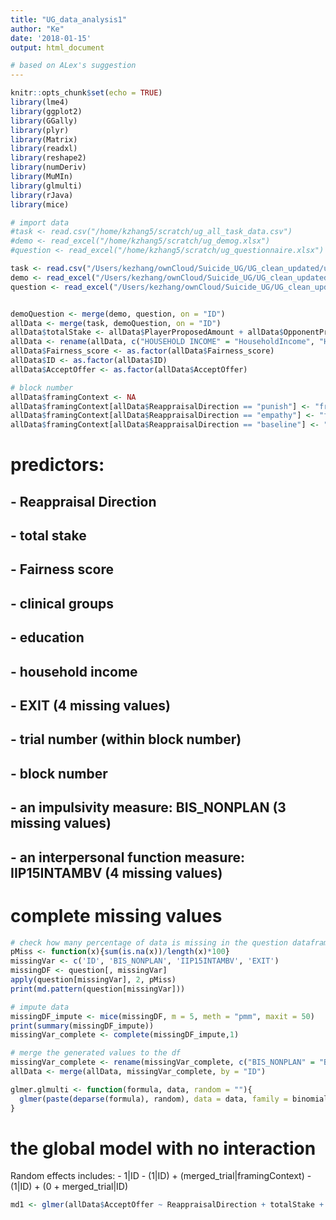 ```yaml
---
title: "UG_data_analysis1"
author: "Ke"
date: '2018-01-15'
output: html_document

# based on ALex's suggestion
---
```


```r
knitr::opts_chunk$set(echo = TRUE)
library(lme4)
library(ggplot2)
library(GGally)
library(plyr)
library(Matrix)
library(readxl)
library(reshape2)
library(numDeriv)
library(MuMIn)
library(glmulti)
library(rJava)
library(mice)
```


```r
# import data
#task <- read.csv("/home/kzhang5/scratch/ug_all_task_data.csv")
#demo <- read_excel("/home/kzhang5/scratch/ug_demog.xlsx")
#question <- read_excel("/home/kzhang5/scratch/ug_questionnaire.xlsx")

task <- read.csv("/Users/kezhang/ownCloud/Suicide_UG/UG_clean_updated/ug_all_task_data.csv")
demo <- read_excel("/Users/kezhang/ownCloud/Suicide_UG/UG_clean_updated/ug_demog.xlsx")
question <- read_excel("/Users/kezhang/ownCloud/Suicide_UG/UG_clean_updated/ug_questionnaire.xlsx")


demoQuestion <- merge(demo, question, on = "ID")
allData <- merge(task, demoQuestion, on = "ID")
allData$totalStake <- allData$PlayerProposedAmount + allData$OpponentProposedAmount
allData <- rename(allData, c("HOUSEHOLD INCOME" = "HouseholdIncome", "HRSD NO SUI" = "HRSD_NO_SUI", "PER CAPITA INCOME" = "IncomePerCapita", "MMSE TOTAL" = "MMSE"))
allData$Fairness_score <- as.factor(allData$Fairness_score)
allData$ID <- as.factor(allData$ID)
allData$AcceptOffer <- as.factor(allData$AcceptOffer)

# block number
allData$framingContext <- NA
allData$framingContext[allData$ReappraisalDirection == "punish"] <- "framing"
allData$framingContext[allData$ReappraisalDirection == "empathy"] <- "framing"
allData$framingContext[allData$ReappraisalDirection == "baseline"] <- "baseline"

```

# predictors:
## - Reappraisal Direction
## - total stake
## - Fairness score
## - clinical groups
## - education
## - household income
## - EXIT (4 missing values)
## - trial number (within block number)
## - block number
## - an impulsivity measure: BIS_NONPLAN (3 missing values)
## - an interpersonal function measure: IIP15INTAMBV (4 missing values)

# complete missing values
```r
# check how many percentage of data is missing in the question dataframe
pMiss <- function(x){sum(is.na(x))/length(x)*100}
missingVar <- c('ID', 'BIS_NONPLAN', 'IIP15INTAMBV', 'EXIT')
missingDF <- question[, missingVar]
apply(question[missingVar], 2, pMiss)
print(md.pattern(question[missingVar]))

# impute data
missingDF_impute <- mice(missingDF, m = 5, meth = "pmm", maxit = 50)
print(summary(missingDF_impute))
missingVar_complete <- complete(missingDF_impute,1)

# merge the generated values to the df
missingVar_complete <- rename(missingVar_complete, c("BIS_NONPLAN" = "BIS_NONPLAN_full", "IIP15INTAMBV" = "IIP15INTAMBV_full", "EXIT" = "EXIT_full"))
allData <- merge(allData, missingVar_complete, by = "ID")
```

```r
glmer.glmulti <- function(formula, data, random = ""){
  glmer(paste(deparse(formula), random), data = data, family = binomial, control = glmerControl(calc.derivs = FALSE))
}
```

# the global model with no interaction
Random effects includes: 
- 1|ID
- (1|ID) + (merged_trial|framingContext)
- (1|ID) + (0 + merged_trial|ID)
```r
md1 <- glmer(allData$AcceptOffer ~ ReappraisalDirection + totalStake + Fairness_score + group4 + EDUCATION + HouseholdIncome + EXIT_full + BIS_NONPLAN_full + IIP15INTAMBV_full + (1|ID) + (merged_trial|framingContext))

```